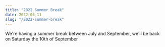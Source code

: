 ```yaml
---
title: "2022 Summer Break"
date: 2022-06-11
slug: "/2022-summer-break"
---
```


We're having a summer break between July and September, we'll be back on Saturday the 10th of September
